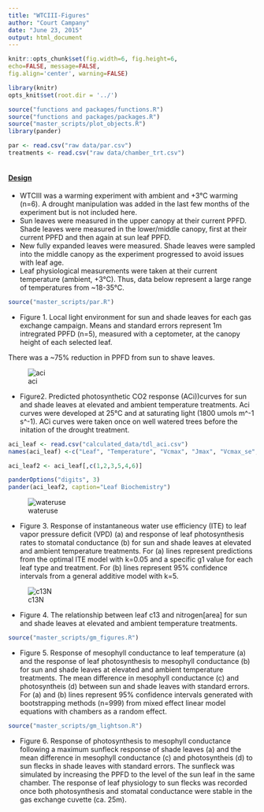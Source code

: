 ```yaml
---
title: "WTCIII-Figures"
author: "Court Campany"
date: "June 23, 2015"
output: html_document
---
```


```r
knitr::opts_chunk$set(fig.width=6, fig.height=6,
echo=FALSE, message=FALSE,
fig.align='center', warning=FALSE)
```

```r
library(knitr)
opts_knit$set(root.dir = '../')
```

```r
source("functions and packages/functions.R")
source("functions and packages/packages.R")
source("master_scripts/plot_objects.R")
library(pander)

par <- read.csv("raw data/par.csv")
treatments <- read.csv("raw data/chamber_trt.csv")
 
```


#### <u>Design</u>
* WTCIII was a warming experiment with ambient and +3°C warming (n=6).  A drought manipulation was added in the last few months of the experiment but is not included here.
* Sun leaves were measured in the upper canopy at their current PPFD.  Shade leaves were measured in the lower/middle canopy, first at their current PPFD and then again at sun leaf PPFD.
* New fully expanded leaves were measured. Shade leaves were sampled into the middle canopy as the experiment progressed to avoid issues with leaf age.
* Leaf physiological measurements were taken at their current temperature (ambient, +3°C). Thus, data below represent a large range of temperatures from ~18-35°C.


```r
source("master_scripts/par.R")
```  

* Figure 1. Local light environment for sun and shade leaves for each gas exchange campaign. Means and standard errors represent 1m intregrated PPFD (n=5), measured with a ceptometer, at the canopy height of each selected leaf.

There was a ~75% reduction in PPFD from sun to shave leaves.


![aci](aci_curves.png)

* Figure2. Predicted photosynthetic CO2 response (ACi))curves for sun and shade leaves at elevated and ambient temperature treatments. Aci curves were developed at 25°C and at saturating light (1800 umols m^-1 s^-1). ACi curves were taken once on well watered trees before the initation of the drought treatment.

```r
aci_leaf <- read.csv("calculated_data/tdl_aci.csv")
names(aci_leaf) <-c("Leaf", "Temperature", "Vcmax", "Jmax", "Vcmax_se", "Jmax_se")

aci_leaf2 <- aci_leaf[,c(1,2,3,5,4,6)]

panderOptions("digits", 3)
pander(aci_leaf2, caption="Leaf Biochemistry")
```    


![wateruse](wateruse.png)

* Figure 3. Response of instantaneous water use efficiency (ITE) to leaf vapor pressure deficit (VPD) (a) and response of leaf photosynthesis rates to stomatal conductance (b) for sun and shade leaves at elevated and ambient temperature treatments. For (a)  lines represent predictions from the optimal ITE model with k=0.05 and a specific g1 value for each leaf type and treatment. For (b) lines represent 95% confidence intervals from a general additive model with k=5.


![c13N](c13_nitro.png)

* Figure 4. The relationship between leaf c13 and nitrogen[area] for sun and shade leaves at elevated and ambient temperature treatments.


```r
source("master_scripts/gm_figures.R")
```  


* Figure 5. Response of mesophyll conductance to leaf temperature (a) and the response of leaf photosynthesis to mesophyll conductance (b) for sun and shade leaves at elevated and ambient temperature treatments.  The mean difference in mesophyll conductance (c) and photosyntheis (d) between sun and shade leaves with standard errors.  For (a) and (b) lines represent 95% confidence intervals generated with bootstrapping methods (n=999) from mixed effect linear model equations with chambers as a random effect.

```r
source("master_scripts/gm_lightson.R")
```  

* Figure 6. Response of photosynthesis to mesophyll conductance following a maximum sunfleck response of shade leaves (a) and the mean difference in mesophyll conductance (c) and photosyntheis (d) to sun flecks in shade leaves with standard errors.  The sunfleck was simulated by increasing the PPFD to the level of the sun leaf in the same chamber.  The response of leaf physiology to sun flecks was recorded once both photosynthesis and stomatal conductance were stable in the gas exchange cuvette (ca. 25m).




